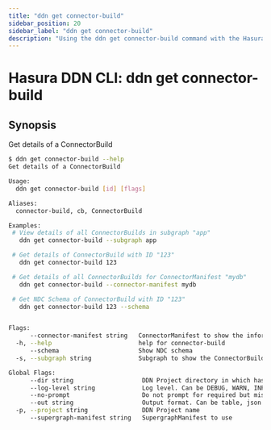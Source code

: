 ```yaml
---
title: "ddn get connector-build"
sidebar_position: 20
sidebar_label: "ddn get connector-build"
description: "Using the ddn get connector-build command with the Hasura CLI"
---
```


# Hasura DDN CLI: ddn get connector-build

## Synopsis
Get details of a ConnectorBuild

```bash
$ ddn get connector-build --help
Get details of a ConnectorBuild

Usage:
  ddn get connector-build [id] [flags]

Aliases:
  connector-build, cb, ConnectorBuild

Examples:
 # View details of all ConnectorBuilds in subgraph "app"
   ddn get connector-build --subgraph app

 # Get details of ConnectorBuild with ID "123"
   ddn get connector-build 123

 # Get details of all ConnectorBuilds for ConnectorManifest "mydb"
   ddn get connector-build --connector-manifest mydb

 # Get NDC Schema of ConnectorBuild with ID "123"
   ddn get connector-build 123 --schema


Flags:
      --connector-manifest string   ConnectorManifest to show the information of
  -h, --help                        help for connector-build
      --schema                      Show NDC schema
  -s, --subgraph string             Subgraph to show the ConnectorBuild information of

Global Flags:
      --dir string                   DDN Project directory in which hasura.yaml is present (default ".")
      --log-level string             Log level. Can be DEBUG, WARN, INFO, ERROR, or FATAL. (default "INFO")
      --no-prompt                    Do not prompt for required but missing flags
      --out string                   Output format. Can be table, json or yaml. (default "table")
  -p, --project string               DDN Project name
      --supergraph-manifest string   SupergraphManifest to use
```

